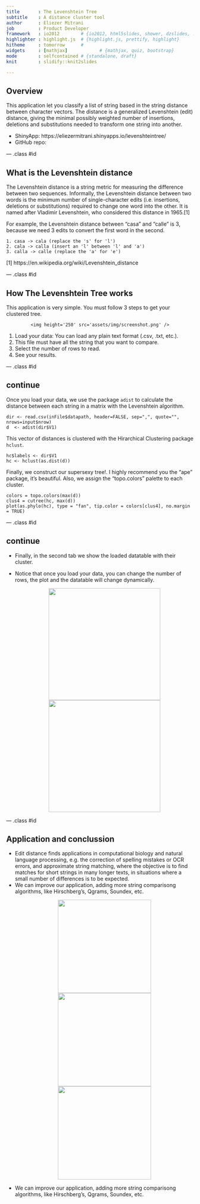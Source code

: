 ```yaml
---
title       : The Levenshtein Tree
subtitle    : A distance cluster tool
author      : Eliezer Mitrani
job         : Product Developer
framework   : io2012        # {io2012, html5slides, shower, dzslides, ...}
highlighter : highlight.js  # {highlight.js, prettify, highlight}
hitheme     : tomorrow      # 
widgets     : [mathjax]            # {mathjax, quiz, bootstrap}
mode        : selfcontained # {standalone, draft}
knit        : slidify::knit2slides

---
```


## Overview

This application let you classify a list of string based in the string distance between character vectors. The distance is a generalized Levenshtein (edit) distance, giving the minimal possibly weighted number of insertions, deletions and substitutions needed to transform one string into another.

- ShinyApp: https://eliezermitrani.shinyapps.io/levenshteintree/
- GitHub repo: 

--- .class #id 

## What is the Levenshtein distance

The Levenshtein distance is a string metric for measuring the difference between two sequences. Informally, the Levenshtein distance between two words is the minimum number of single-character edits (i.e. insertions, deletions or substitutions) required to change one word into the other. It is named after Vladimir Levenshtein, who considered this distance in 1965.[1]

For example, the Levenshtein distance between "casa" and "calle" is 3, because we need 3 edits to convert the first word in the second.

    1. casa -> cala (replace the 's' for 'l')
    2. cala -> calla (insert an 'l' between 'l' and 'a')
    3. calla -> calle (replace the 'a' for 'e')



[1] https://en.wikipedia.org/wiki/Levenshtein_distance

--- .class #id 

## How The Levenshtein Tree works

This application is very simple. You must follow 3 steps to get your clustered tree.

<div style='text-align: center;'>
    <img height='250' src='assets/img/screenshot.png' />
</div>

1. Load your data: You can load any plain text format (.csv, .txt, etc.).
2. This file must have all the string that you want to compare.
3. Select the number of rows to read.
4. See your results.

--- .class #id 

## continue

Once you load your data, we use the package ```adist``` to calculate the distance between each string in a matrix with the Levenshtein algorithm.
```
dir <- read.csv(inFile$datapath, header=FALSE, sep=",", quote="", nrows=input$nrow)
d  <- adist(dir$V1)
```
This vector of distances is clustered with the Hirarchical Clustering package ```hclust```.
```
hc$labels <- dir$V1
hc <- hclust(as.dist(d))
```
Finally, we construct our supersexy tree!. I highly recommend you the "ape" package, it's beautiful. Also, we assign the "topo.colors" palette to each cluster.
```
colors = topo.colors(max(d))
clus4 = cutree(hc, max(d))
plot(as.phylo(hc), type = "fan", tip.color = colors[clus4], no.margin = TRUE)
```

--- .class #id 

## continue

- Finally, in the second tab we show the loaded datatable with their cluster.

- Notice that once you load your data, you can change the number of rows, the plot and the datatable will change dynamically.
<div style='text-align: center;'>
    <img height='300' src='assets/img/tree.png' />
    <img height='300' src='assets/img/table.png' />
</div>

--- .class #id 

## Application and conclussion

- Edit distance finds applications in computational biology and natural language processing, e.g. the correction of spelling mistakes or OCR errors, and approximate string matching, where the objective is to find matches for short strings in many longer texts, in situations where a small number of differences is to be expected.
- We can improve our application, adding more string comparisong algorithms, like Hirschberg's, Qgrams, Soundex, etc.
<div style='text-align: center;'>
    <img height='250' src='assets/img/countries.png' />
    <img height='250' src='assets/img/work.png' />
    <img height='250' src='assets/img/tree.png' />
</div>
- We can improve our application, adding more string comparisong algorithms, like Hirschberg's, Qgrams, Soundex, etc.
